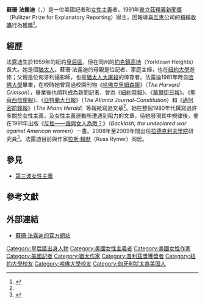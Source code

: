 {{Infobox person
| name        = 蘇珊·法露迪<br>Susan Faludi
| image= Susan Faludi.JPG
| birthname   = 
| birth_date  = {{Birth date and age|1959|04|18}}
| birth_place = [[美國|美國]][[紐約州|紐約州]][[紐約市|紐約市]][[皇后區|皇后區]]
| age         = 
| death_date  = 
| death_place = 
| education   = [[哈佛大學|哈佛大學]]
| occupation  = 記者
}}
'''蘇珊·法露迪'''（{{lang|en|Susan Faludi}}，{{bd|1959年|4月18日}}）是一位美國記者和[[女性主義|女性主義]]者，1991年[[普立茲釋義新聞獎|普立茲釋義新聞獎]]（Pulitzer Prize for Explanatory Reporting）得主，因報導[[喜互惠|喜互惠]]公司的[[槓桿收購|槓桿收購]]行為獲獎<ref name="official">{{Cite web|url=http://www.susanfaludi.com/bio.html|title=Biography of Susan Faludi, author and journalist|language=en|accessdate=2013-04-22|archive-date=2020-04-26|archive-url=https://web.archive.org/web/20200426213820/http://susanfaludi.com/bio.html|dead-url=no}}</ref>。

== 經歷 ==
法露迪生於1959年的紐約[[皇后區|皇后區]]，但在同州的[[約克鎮高地_(紐約)|約克鎮高地]]（Yorktown Heights）長大。她是個[[猶太人|猶太人]]。蘇珊·法露迪的母親是位記者、家庭主婦，也在[[紐約大學|紐約大學]]進修；父親是位匈牙利攝影師，也是[[猶太人大屠殺|猶太人大屠殺]]的倖存者。法露迪1981年時自[[哈佛大學|哈佛大學]]畢業，在校時她曾寫過校園刊物《[[哈佛克里姆森報|哈佛克里姆森報]]》（''The Harvard Crimson''），畢業後也順利成為新聞記者，曾為《[[紐約時報|紐約時報]]》、《[[華爾街日報|華爾街日報]]》、《[[聖荷西信使報|聖荷西信使報]]》、《[[亞特蘭大日報|亞特蘭大日報]]》（''The Atlanta Journal-Constitution''）和《[[邁阿密前鋒報|邁阿密前鋒報]]》（''The Miami Herald''）等報紙寫過文章<ref name="official"/>。她在整個1980年代撰寫過許多關於女性主義，及女性主義運動所遭遇到阻力的文章，待她發現其中規律後，便在1991年出版《[[反挫——誰與女人為敵？|反挫——誰與女人為敵？]]》（''Backlash; the undeclared war against American women''）一書。2008年至2009年間出任[[拉德克利夫學院|拉德克利夫學院]]研究員<ref>{{Cite web|url=http://www.radcliffe.harvard.edu/people/susan-faludi|title=Susan Faludi|publisher=Radcliffe Institute for Advanced Study|language=en|accessdate=2013-04-22|archive-date=2021-04-23|archive-url=https://web.archive.org/web/20210423075212/https://www.radcliffe.harvard.edu/people/susan-faludi|dead-url=no}}</ref>。法露迪目前與作家[[拉斯·賴默|拉斯·賴默]]（Russ Rymer）同居。

== 參見 ==
{{Portal|女权主义}}
* [[第三波女性主義|第三波女性主義]]

== 參考文獻 ==
{{reflist}}

== 外部連結 ==
* [http://www.susanfaludi.com/ 蘇珊·法露迪的官方網站]{{Wayback|url=http://www.susanfaludi.com/ |date=20071013232439 }}{{en}}
{{Authority control}}
{{DEFAULTSORT:Faludi, Susan}}
[[Category:皇后區出身人物|Category:皇后區出身人物]]
[[Category:美國女性主義者|Category:美國女性主義者]]
[[Category:美國女性作家|Category:美國女性作家]]
[[Category:美國記者|Category:美國記者]]
[[Category:猶太作家|Category:猶太作家]]
[[Category:普利茲獎獲獎者|Category:普利茲獎獲獎者]]
[[Category:紐約大學校友|Category:紐約大學校友]]
[[Category:哈佛大學校友|Category:哈佛大學校友]]
[[Category:匈牙利犹太裔美国人|Category:匈牙利犹太裔美国人]]